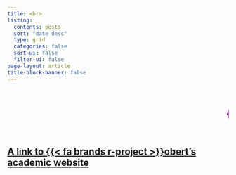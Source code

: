 ```yaml
---
title: <br>
listing:
  contents: posts
  sort: "date desc"
  type: grid
  categories: false
  sort-ui: false
  filter-ui: false
page-layout: article
title-block-banner: false 
---
```


<marquee scrollamount="10"><h1><p style="color:purple;">{{< fa brands r-project >}}obertwwalker.github.io <br></p></h1></marquee>

<h2><a href="http://rww.science/" target="_blank">A link to {{< fa brands r-project >}}obert's academic website</a></h2>
